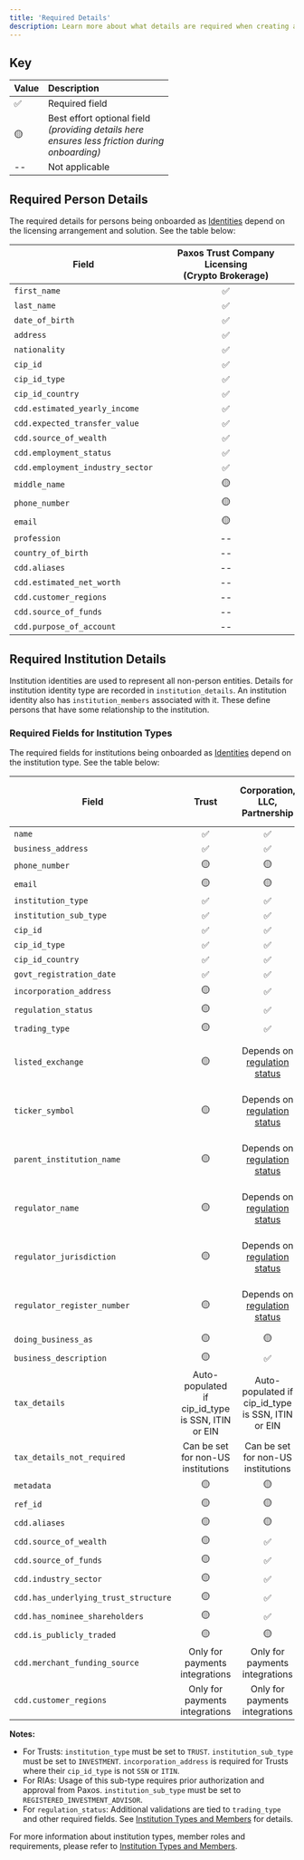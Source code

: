 ```yaml
---
title: 'Required Details'
description: Learn more about what details are required when creating an Identity
---
```



## Key
| Value | Description     |
|-------|:-----------------------------------|
| ✅    | Required field                                                                                      |
| 🟡   | <div>Best effort optional field _<br/>(providing details here<br/> ensures less friction during<br/> onboarding)_</div> |
| --   | Not applicable                                                                                      |

## Required Person Details
The required details for persons being onboarded as [Identities](/api-reference/endpoints/identity) depend on the
licensing arrangement and solution. See the table below:

| Field                            | <span>Paxos Trust Company Licensing<br/>(Crypto Brokerage)</span> |
|----------------------------------|:-----------------------------------------------------------------:|
| `first_name`                     |                                 ✅                                 |
| `last_name`                      |                                 ✅                                 |
| `date_of_birth`                  |                                 ✅                                 |
| `address`                        |                                 ✅                                 |
| `nationality`                    |                                 ✅                                 |
| `cip_id`                         |                                 ✅                                 |
| `cip_id_type`                    |                                 ✅                                 |
| `cip_id_country`                 |                                 ✅                                 |
| `cdd.estimated_yearly_income`    |                                 ✅                                 |
| `cdd.expected_transfer_value`    |                                 ✅                                 |
| `cdd.source_of_wealth`           |                                 ✅                                 |
| `cdd.employment_status`          |                                 ✅                                 |
| `cdd.employment_industry_sector` |                                 ✅                                 |
| `middle_name`                    |                                🟡                                 |
| `phone_number`                   |                                🟡                                 |
| `email`                          |                                🟡                                 |
| `profession`                     |                                --                                 |
| `country_of_birth`               |                                --                                 |
| `cdd.aliases`                    |                                --                                 |
| `cdd.estimated_net_worth`        |                                --                                 |
| `cdd.customer_regions`           |                                --                                 |
| `cdd.source_of_funds`            |                                --                                 |
| `cdd.purpose_of_account`         |                                --                                 |

## Required Institution Details

Institution identities are used to represent all non-person entities. Details for institution identity type are recorded in `institution_details`. An institution identity also has `institution_members` associated with it. These define persons that have some relationship to the institution.

### Required Fields for Institution Types

The required fields for institutions being onboarded as [Identities](/api-reference/endpoints/identity) depend on the institution type. See the table below:

| Field                                |                <span>Trust</span>                 |    <span>Corporation, LLC, Partnership</span>     | <span>Registered Investment Advisor (RIA)</span>  |
|--------------------------------------|:-------------------------------------------------:|:-------------------------------------------------:|:-------------------------------------------------:|
| `name`                               |                         ✅                         |                         ✅                         |                         ✅                         |
| `business_address`                   |                         ✅                         |                         ✅                         |                         ✅                         |
| `phone_number`                       |                        🟡                         |                        🟡                         |                        🟡                         |
| `email`                              |                        🟡                         |                        🟡                         |                        🟡                         |
| `institution_type`                   |                         ✅                         |                         ✅                         |                         ✅                         |
| `institution_sub_type`               |                         ✅                         |                         ✅                         |                         ✅                         |
| `cip_id`                             |                         ✅                         |                         ✅                         |                         ✅                         |
| `cip_id_type`                        |                         ✅                         |                         ✅                         |                         ✅                         |
| `cip_id_country`                     |                         ✅                         |                         ✅                         |                         ✅                         |
| `govt_registration_date`             |                         ✅                         |                         ✅                         |                        ✅                         |
| `incorporation_address`              |                        🟡                         |                         ✅                         |                        ✅                         |
| `regulation_status`                  |                        🟡                         |                         ✅                         |                         ✅                         |
| `trading_type`                       |                        🟡                         |                         ✅                         |                        ✅                         |
| `listed_exchange`                    |                        🟡                         |                        Depends on [regulation status](/guides/identity/institution-types#creating-financially-regulated-institutions)                         |                        Depends on [regulation status](/guides/identity/institution-types#creating-financially-regulated-institutions)                         |
| `ticker_symbol`                      |                        🟡                         |                        Depends on [regulation status](/guides/identity/institution-types#creating-financially-regulated-institutions)                         |                        Depends on [regulation status](/guides/identity/institution-types#creating-financially-regulated-institutions)                         |
| `parent_institution_name`            |                        🟡                         |                        Depends on [regulation status](/guides/identity/institution-types#creating-financially-regulated-institutions)                         |                        Depends on [regulation status](/guides/identity/institution-types#creating-financially-regulated-institutions)                         |
| `regulator_name`                     |                        🟡                         |                        Depends on [regulation status](/guides/identity/institution-types#creating-financially-regulated-institutions)                         |                         Depends on [regulation status](/guides/identity/institution-types#creating-financially-regulated-institutions)                         |
| `regulator_jurisdiction`             |                        🟡                         |                        Depends on [regulation status](/guides/identity/institution-types#creating-financially-regulated-institutions)                         |                         Depends on [regulation status](/guides/identity/institution-types#creating-financially-regulated-institutions)                         |
| `regulator_register_number`          |                        🟡                         |                        Depends on [regulation status](/guides/identity/institution-types#creating-financially-regulated-institutions)                         |                         Depends on [regulation status](/guides/identity/institution-types#creating-financially-regulated-institutions)                         |
| `doing_business_as`                  |                        🟡                         |                        🟡                         |                        🟡                         |
| `business_description`               |                        🟡                         |                        ✅                         |                        🟡                         |
| `tax_details`                        | Auto-populated if cip_id_type is SSN, ITIN or EIN | Auto-populated if cip_id_type is SSN, ITIN or EIN | Auto-populated if cip_id_type is SSN, ITIN or EIN |
| `tax_details_not_required`           |        Can be set for non-US institutions         |        Can be set for non-US institutions         |        Can be set for non-US institutions         |
| `metadata`                           |                        🟡                         |                        🟡                         |                        🟡                         |
| `ref_id`                             |                        🟡                         |                        🟡                         |                        🟡                         |
| `cdd.aliases`                        |                        🟡                         |                        🟡                         |                        🟡                         |
| `cdd.source_of_wealth`               |                        🟡                         |                        ✅                         |                        🟡                         |
| `cdd.source_of_funds`                |                        🟡                         |                        ✅                         |                        🟡                         |
| `cdd.industry_sector`                |                        🟡                         |                        ✅                         |                        🟡                         |
| `cdd.has_underlying_trust_structure` |                        🟡                         |                        ✅                         |                        🟡                         |
| `cdd.has_nominee_shareholders`       |                        🟡                         |                        ✅                         |                        🟡                         |
| `cdd.is_publicly_traded`             |                        🟡                         |                        🟡                         |                        🟡                         |
| `cdd.merchant_funding_source`        |                        Only for payments integrations                         |                        Only for payments integrations                         |                        Only for payments integrations                         |
| `cdd.customer_regions`               |                        Only for payments integrations                         |                        Only for payments integrations                         |                        Only for payments integrations                         |

**Notes:**
- For Trusts: `institution_type` must be set to `TRUST`. `institution_sub_type` must be set to `INVESTMENT`. `incorporation_address` is required for Trusts where their `cip_id_type` is not `SSN` or `ITIN`.
- For RIAs: Usage of this sub-type requires prior authorization and approval from Paxos. `institution_sub_type` must be set to `REGISTERED_INVESTMENT_ADVISOR`.
- For `regulation_status`: Additional validations are tied to `trading_type` and other required fields. See [Institution Types and Members](/guides/identity/institution-types) for details.

For more information about institution types, member roles and requirements, please refer to [Institution Types and Members](/guides/identity/institution-types).


